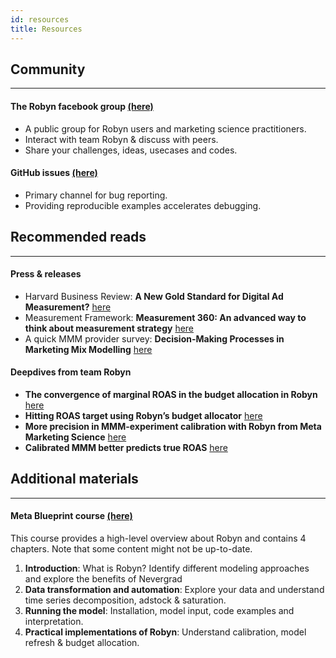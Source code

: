 ```yaml
---
id: resources
title: Resources
---
```


## Community
---

#### The Robyn facebook group [(here)](https://www.facebook.com/groups/954715125296621)

- A public group for Robyn users and marketing science practitioners.
- Interact with team Robyn & discuss with peers.
- Share your challenges, ideas, usecases and codes.

#### GitHub issues [(here)](https://github.com/facebookexperimental/Robyn/issues)
- Primary channel for bug reporting.
- Providing reproducible examples accelerates debugging.

## Recommended reads
---

#### Press & releases
- Harvard Business Review: **A New Gold Standard for Digital Ad Measurement?** [here](https://hbr.org/2023/03/a-new-gold-standard-for-digital-ad-measurement)
- Measurement Framework: **Measurement 360: An advanced way to think about measurement strategy** [here](https://www.facebook.com/business/news/advanced-measurement-strategy)
- A quick MMM provider survey: **Decision-Making Processes in Marketing Mix Modelling** [here](https://github.com/facebookexperimental/Robyn/tree/main/publication/Decision_Making_Processes_in_Marketing_Mix_Modelling_A_Survey_of_MMM_Providers.pdf)

#### Deepdives from team Robyn
- **The convergence of marginal ROAS in the budget allocation in Robyn** [here](https://medium.com/@gufengzhou/the-convergence-of-marginal-roas-in-the-budget-allocation-in-robyn-5d407aebf021)
- **Hitting ROAS target using Robyn’s budget allocator** [here](https://medium.com/@gufengzhou/hitting-roas-target-using-robyns-budget-allocator-274ace3add4f)
- **More precision in MMM-experiment calibration with Robyn from Meta Marketing Science** [here](https://medium.com/@gufengzhou/more-precision-in-mmm-experiment-calibration-with-robyn-from-meta-marketing-science-f608841fc6d4)
- **Calibrated MMM better predicts true ROAS** [here](https://medium.com/@gufengzhou/calibrated-mmm-better-predicts-true-roas-d5adfc8abdc4)



## Additional materials
---
#### Meta Blueprint course [(here)](https://www.facebookblueprint.com/student/path/253121-marketing-mix-models)

This course provides a high-level overview about Robyn and contains 4 chapters. Note that some content might not be up-to-date.

1. **Introduction**: What is Robyn? Identify different modeling approaches and explore the benefits of Nevergrad
2. **Data transformation and automation**: Explore your data and understand time series decomposition, adstock & saturation.
3. **Running the model**: Installation, model input, code examples and interpretation.
4. **Practical implementations of Robyn**: Understand calibration, model refresh & budget allocation.


